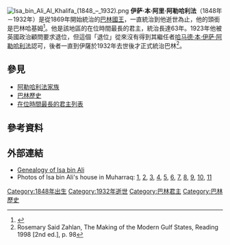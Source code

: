 [[File:Isa_bin_Ali_Al_Khalifa_(1848_–_1932).png|thumb]]
'''伊萨·本·阿里·阿勒哈利法'''（1848年－1932年）是從1869年開始統治的[[巴林國王|巴林國王]]，一直統治到他逝世為止，他的頭銜是巴林哈基姆<ref>{{cite book|title=A Political Chronology of the Middle East|year=2001|publisher=Europa Publications|location=London|page=19|url=http://www.questia.com/read/102788022/a-political-chronology-of-the-middle-east|author=David Lea|accessdate=31 August 2013|archive-date=2016-03-09|archive-url=https://web.archive.org/web/20160309054645/https://www.questia.com/read/102788022/a-political-chronology-of-the-middle-east}}{{Subscription needed|via=Questia}}</ref>。他是該地區的在位時間最長的君主，統治長達63年。1923年他被英國政治顧問要求退位，但這個「退位」從來沒有得到其繼任者[[哈马德·本·伊萨·阿勒哈利法_(1872–1942)|哈马德·本·伊萨·阿勒哈利法]]認可，後者一直到伊薩於1932年去世後才正式統治巴林<ref>Rosemary Said Zahlan, The Making of the Modern Gulf States, Reading 1998 [2nd ed.], p. 98</ref>。

== 參見 ==
* [[阿勒哈利法家族|阿勒哈利法家族]]
* [[巴林歷史|巴林歷史]]
* [[在位時間最長的君主列表|在位時間最長的君主列表]]

== 參考資料 ==
{{Reflist}}

== 外部連結 ==
* [http://www.4dw.net/royalark/Bahrain/bahrain8.htm Genealogy of Isa bin Ali] {{Wayback|url=http://www.4dw.net/royalark/Bahrain/bahrain8.htm |date=20080622210050 }}
* Photos of Isa bin Ali's house in Muharraq: [https://secure.flickr.com/photos/fuzzytnth3/294699840/], [https://secure.flickr.com/photos/fuzzytnth3/294701849/], [https://secure.flickr.com/photos/fuzzytnth3/294701652/], [https://secure.flickr.com/photos/fuzzytnth3/294701461/], [https://secure.flickr.com/photos/fuzzytnth3/294701318/], [https://secure.flickr.com/photos/fuzzytnth3/294701152/], [https://secure.flickr.com/photos/fuzzytnth3/294701007/], [https://secure.flickr.com/photos/fuzzytnth3/294700842/], [https://secure.flickr.com/photos/fuzzytnth3/294700704/], [https://secure.flickr.com/photos/fuzzytnth3/294700588/], [https://secure.flickr.com/photos/fuzzytnth3/294700436/]

{{巴林君主}}
{{Authority control}}

[[Category:1848年出生|Category:1848年出生]]
[[Category:1932年逝世|Category:1932年逝世]]
[[Category:巴林君主|Category:巴林君主]]
[[Category:巴林歷史|Category:巴林歷史]]